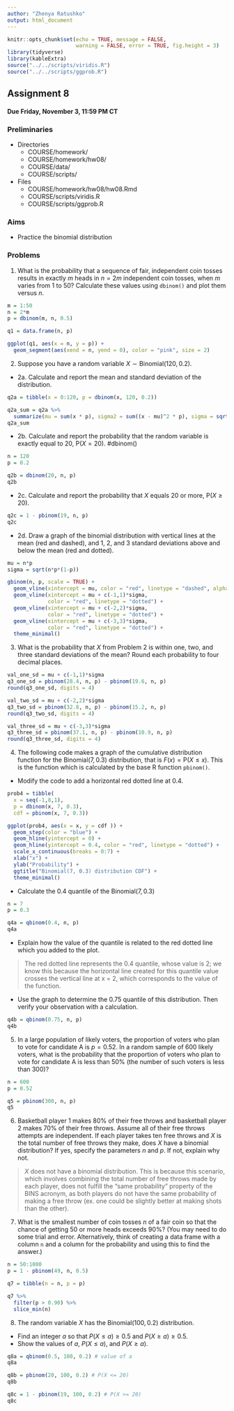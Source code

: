 ```yaml
---
author: "Zhenya Ratushko"
output: html_document
---
```


```r
knitr::opts_chunk$set(echo = TRUE, message = FALSE,
                      warning = FALSE, error = TRUE, fig.height = 3)
library(tidyverse)
library(kableExtra)
source("../../scripts/viridis.R")
source("../../scripts/ggprob.R")
```

\newcommand{\E}{\mathsf{E}}
\newcommand{\Var}{\mathsf{Var}}
\renewcommand{\prob}{\mathsf{P}}


## Assignment 8

#### Due Friday, November 3, 11:59 PM CT

### Preliminaries

- Directories
    - COURSE/homework/
    - COURSE/homework/hw08/
    - COURSE/data/
    - COURSE/scripts/
- Files
  - COURSE/homework/hw08/hw08.Rmd
  - COURSE/scripts/viridis.R
  - COURSE/scripts/ggprob.R

### Aims

- Practice the binomial distribution

### Problems

  1. What is the probability that a sequence of fair, independent coin tosses results in exactly $m$ heads in $n = 2m$ independent coin tosses, when $m$ varies from 1 to 50? Calculate these values using `dbinom()` and plot them versus $n$.
  
```r
m = 1:50
n = 2*m
p = dbinom(m, n, 0.5)

q1 = data.frame(n, p)

ggplot(q1, aes(x = n, y = p)) +
  geom_segment(aes(xend = n, yend = 0), color = "pink", size = 2)
```
  


  2. Suppose you have a random variable $X \sim \text{Binomial}(120, 0.2)$.

- 2a. Calculate and report the mean and standard deviation of the distribution.

```r
q2a = tibble(x = 0:120, p = dbinom(x, 120, 0.2))

q2a_sum = q2a %>%
  summarize(mu = sum(x * p), sigma2 = sum((x - mu)^2 * p), sigma = sqrt(sigma2))
q2a_sum
```

- 2b. Calculate and report the probability that the random variable is exactly equal to 20, $\prob(X = 20)$. #dbinom()

```r
n = 120
p = 0.2

q2b = dbinom(20, n, p)
q2b
```

- 2c. Calculate and report the probability that $X$ equals 20 or more, $\prob(X \ge 20)$.

```r
q2c = 1 - pbinom(19, n, p)
q2c
```

- 2d. Draw a graph of the binomial distribution with vertical lines at the mean (red and dashed), and 1, 2, and 3 standard deviations above and below the mean (red and dotted).


```r
mu = n*p
sigma = sqrt(n*p*(1-p))

gbinom(n, p, scale = TRUE) +
  geom_vline(xintercept = mu, color = "red", linetype = "dashed", alpha = 0.5) +
  geom_vline(xintercept = mu + c(-1,1)*sigma,
             color = "red", linetype = "dotted") +
  geom_vline(xintercept = mu + c(-2,2)*sigma,
             color = "red", linetype = "dotted") +
  geom_vline(xintercept = mu + c(-3,3)*sigma,
             color = "red", linetype = "dotted") +
  theme_minimal()
```





  3. What is the probability that $X$ from Problem 2 is within one, two, and three standard deviations of the mean? Round each probability to four decimal places.

```r
val_one_sd = mu + c(-1,1)*sigma
q3_one_sd = pbinom(28.4, n, p) - pbinom(19.6, n, p)
round(q3_one_sd, digits = 4)

val_two_sd = mu + c(-2,2)*sigma
q3_two_sd = pbinom(32.8, n, p) - pbinom(15.2, n, p)
round(q3_two_sd, digits = 4)

val_three_sd = mu + c(-3,3)*sigma
q3_three_sd = pbinom(37.1, n, p) - pbinom(10.9, n, p)
round(q3_three_sd, digits = 4)
```






  4. The following code makes a graph of the cumulative distribution function for the $\text{Binomial}(7, 0.3)$ distribution, that is $F(x) = \prob(X \le x)$. This is the function which is calculated by the base R function `pbinom()`.

- Modify the code to add a horizontal red dotted line at 0.4.


```r
prob4 = tibble(
  x = seq(-1,8,1),
  p = dbinom(x, 7, 0.3),
  cdf = pbinom(x, 7, 0.3))

ggplot(prob4, aes(x = x, y = cdf )) +
  geom_step(color = "blue") +
  geom_hline(yintercept = 0) +
  geom_hline(yintercept = 0.4, color = "red", linetype = "dotted") +
  scale_x_continuous(breaks = 0:7) +
  xlab("x") +
  ylab("Probability") +
  ggtitle("Binomial(7, 0.3) distribution CDF") +
  theme_minimal()
```

- Calculate the 0.4 quantile of the $\text{Binomial}(7, 0.3)$

```r
n = 7
p = 0.3

q4a = qbinom(0.4, n, p)
q4a
```

- Explain how the value of the quantile is related to the red dotted line which you added to the plot.

> The red dotted line represents the 0.4 quantile, whose value is 2; we know this because the horizontal line created for this quantile value crosses the vertical line at x = 2, which corresponds to the value of the function.

- Use the graph to determine the 0.75 quantile of this distribution.
Then verify your observation with a calculation.

```r
q4b = qbinom(0.75, n, p)
q4b
```





  5. In a large population of likely voters, the proportion of voters who plan to vote for candidate A is $p = 0.52$. In a random sample of 600 likely voters, what is the probability that the proportion of voters who plan to vote for candidate A is less than 50% (the number of such voters is less than 300)?
  
```r
n = 600
p = 0.52

q5 = pbinom(300, n, p)
q5
```




  6. Basketball player 1 makes 80% of their free throws and basketball player 2 makes 70% of their free throws. Assume all of their free throws attempts are independent. If each player takes ten free throws and $X$ is the total number of free throws they make, does $X$ have a binomial distribution? If yes, specify the parameters $n$ and $p$. If not, explain why not.
  
> $X$ does not have a binomial distribution. This is because this scenario, which involves combining the total number of free throws made by each player, does not fulfill the "same probability" property of the BINS acronym, as both players do not have the same probability of making a free throw (ex. one could be slightly better at making shots than the other). 




  7. What is the smallest number of coin tosses $n$ of a fair coin so that the chance of getting 50 or more heads exceeds 90%?  (You may need to do some trial and error. Alternatively, think of creating a data frame with a column `n` and a column for the probability and using this to find the answer.)

```r
n = 50:1000
p = 1 - pbinom(49, n, 0.5)

q7 = tibble(n = n, p = p)

q7 %>%
  filter(p > 0.90) %>%
  slice_min(n)
```




  8. The random variable $X$ has the $\text{Binomial}(100, 0.2)$ distribution.
  
- Find an integer $a$ so that $P(X \le a) \ge 0.5$ and $P(X \ge a) \ge 0.5$.
- Show the values of $a$, $P(X \le a)$, and $P(X \ge a)$.

```r
q8a = qbinom(0.5, 100, 0.2) # value of a
q8a

q8b = pbinom(20, 100, 0.2) # P(X <= 20)
q8b

q8c = 1 - pbinom(19, 100, 0.2) # P(X >= 20)
q8c
```


  


